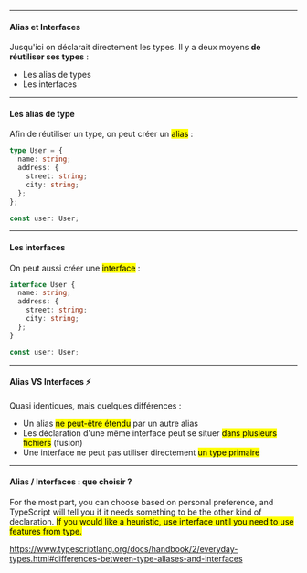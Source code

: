 
<Slides>

<ChapterHeading title="Des types réutilisables" backgroundColor="#fab1a0" />

---

<SlideHeader slideTitle="Des types réutilisables" />

#### Alias et Interfaces

Jusqu'ici on déclarait directement les types. Il y a deux moyens **de réutiliser ses types** :

- Les alias de types
- Les interfaces

---

<SlideHeader slideTitle="Des types réutilisables" />

#### Les alias de type

Afin de réutiliser un type, on peut créer un <mark>alias</mark> :

```typescript
type User = {
  name: string;
  address: {
    street: string;
    city: string;
  };
};

const user: User;
```

---

<SlideHeader slideTitle="Des types réutilisables" />

#### Les interfaces

On peut aussi créer une <mark>interface</mark> :

```typescript
interface User {
  name: string;
  address: {
    street: string;
    city: string;
  };
}

const user: User;
```

---

<SlideHeader slideTitle="Des types réutilisables" />

#### Alias VS Interfaces ⚡️

Quasi identiques, mais quelques différences :

- Un alias <mark>ne peut-être étendu</mark> par un autre alias
- Les déclaration d'une même interface peut se situer <mark>dans plusieurs fichiers</mark> (fusion)
- Une interface ne peut pas utiliser directement <mark>un type primaire</mark>

---

<SlideHeader slideTitle="Des types réutilisables" />

#### Alias / Interfaces : que choisir ?

For the most part, you can choose based on personal preference, and TypeScript will tell you if it needs something to be the other kind of declaration. <mark>If you would like a heuristic, use interface until you need to use features from type.</mark>

https://www.typescriptlang.org/docs/handbook/2/everyday-types.html#differences-between-type-aliases-and-interfaces

</Slides>
